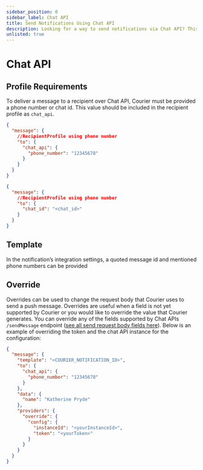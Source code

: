 ```yaml
---
sidebar_position: 0
sidebar_label: Chat API
title: Send Notifications Using Chat API
description: Looking for a way to send notifications via Chat API? This step-by-step tutorial will show you how to integrate Chat API the easy way.
unlisted: true
---
```


# Chat API

## Profile Requirements

To deliver a message to a recipient over Chat API, Courier must be provided a phone number or chat id.
This value should be included in the recipient profile as `chat_api`.

```json title=JSON
{
  "message": {
    //RecipientProfile using phone number
    "to": {
      "chat_api": {
        "phone_number": "12345678"
      }
    }
  }
}
```

```json title=JSON
{
  "message": {
    //RecipientProfile using phone number
    "to": {
      "chat_id": "<chat_id>"
    }
  }
}
```

## Template

In the notification’s integration settings, a quoted message id and mentioned phone numbers can be provided

## Override

Overrides can be used to change the request body that Courier uses to send a push message. Overrides are useful when a field is not yet supported by Courier or you would like to override the value that Courier generates. You can override any of the fields supported by Chat APIs `/sendMessage` endpoint ([see all send request body fields here](https://chat-api.com/en/swagger.html?_ga=2.118122049.934738336.1637606157-1510064799.1637365770#/messages/sendMessage)). Below is an example of overriding the token and the chat API instance for the configuration:

```json title=JSON
{
  "message": {
    "template": "<COURIER_NOTIFICATION_ID>",
    "to": {
      "chat_api": {
        "phone_number": "12345678"
      }
    },
    "data": {
      "name": "Katherine Pryde"
    },
    "providers": {
      "override": {
        "config": {
          "instanceId": "<yourInstanceId>",
          "token": "<yourToken>"
        }
      }
    }
  }
}
```
